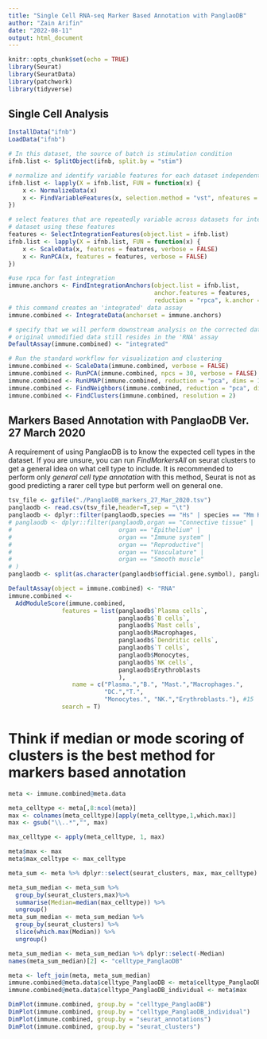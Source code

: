 ---
title: "Single Cell RNA-seq Marker Based Annotation with PanglaoDB"
author: "Zain Arifin"
date: "2022-08-11"
output: html_document
---

```{r setup, include=FALSE}
knitr::opts_chunk$set(echo = TRUE)
library(Seurat)
library(SeuratData)
library(patchwork)
library(tidyverse)
```


## Single Cell Analysis

```{r load-data, warning=F}
InstallData("ifnb")
LoadData("ifnb")

# In this dataset, the source of batch is stimulation condition
ifnb.list <- SplitObject(ifnb, split.by = "stim")

# normalize and identify variable features for each dataset independently
ifnb.list <- lapply(X = ifnb.list, FUN = function(x) {
    x <- NormalizeData(x)
    x <- FindVariableFeatures(x, selection.method = "vst", nfeatures = 3000)
})

# select features that are repeatedly variable across datasets for integration run PCA on each
# dataset using these features
features <- SelectIntegrationFeatures(object.list = ifnb.list)
ifnb.list <- lapply(X = ifnb.list, FUN = function(x) {
    x <- ScaleData(x, features = features, verbose = FALSE)
    x <- RunPCA(x, features = features, verbose = FALSE)
})

#use rpca for fast integration
immune.anchors <- FindIntegrationAnchors(object.list = ifnb.list, 
                                         anchor.features = features, 
                                         reduction = "rpca", k.anchor = 25)
# this command creates an 'integrated' data assay
immune.combined <- IntegrateData(anchorset = immune.anchors)

# specify that we will perform downstream analysis on the corrected data note that the
# original unmodified data still resides in the 'RNA' assay
DefaultAssay(immune.combined) <- "integrated"

# Run the standard workflow for visualization and clustering
immune.combined <- ScaleData(immune.combined, verbose = FALSE)
immune.combined <- RunPCA(immune.combined, npcs = 30, verbose = FALSE)
immune.combined <- RunUMAP(immune.combined, reduction = "pca", dims = 1:30)
immune.combined <- FindNeighbors(immune.combined, reduction = "pca", dims = 1:30)
immune.combined <- FindClusters(immune.combined, resolution = 2)
```

## Markers Based Annotation with PanglaoDB Ver. 27 March 2020

A requirement of using PanglaoDB is to know the expected cell types in the dataset. If you are unsure, you can run *FindMarkersAll* on seurat clusters to get a general idea on what cell type to include. It is recommended to perform only *general cell type annotation* with this method, Seurat is not as good predicting a rarer cell type but perform well on general one.

```{r}
tsv_file <- gzfile("./PanglaoDB_markers_27_Mar_2020.tsv")  
panglaodb <- read.csv(tsv_file,header=T,sep = "\t") 
panglaodb <- dplyr::filter(panglaodb,species == "Hs" | species == "Mm Hs")# Human subset 
# panglaodb <- dplyr::filter(panglaodb,organ == "Connective tissue" |
#                              organ == "Epithelium" |
#                              organ == "Immune system" |
#                              organ == "Reproductive"|
#                              organ == "Vasculature" |
#                              organ == "Smooth muscle"
# )
panglaodb <- split(as.character(panglaodb$official.gene.symbol), panglaodb$cell.type)

DefaultAssay(object = immune.combined) <- "RNA"
immune.combined <- 
  AddModuleScore(immune.combined,
               features = list(panglaodb$`Plasma cells`,
                               panglaodb$`B cells`,
                               panglaodb$`Mast cells`,
                               panglaodb$Macrophages,
                               panglaodb$`Dendritic cells`,
                               panglaodb$`T cells`,
                               panglaodb$Monocytes,
                               panglaodb$`NK cells`,
                               panglaodb$Erythroblasts
                               ),
                  name = c("Plasma.","B.", "Mast.","Macrophages.",
                           "DC.","T.",
                           "Monocytes.", "NK.","Erythroblasts."), #15
               search = T)
```

# Think if median or mode scoring of clusters is the best method for markers based annotation

```{r median scoring}
meta <- immune.combined@meta.data

meta_celltype <- meta[,8:ncol(meta)]
max <- colnames(meta_celltype)[apply(meta_celltype,1,which.max)]
max <- gsub("\\..*","", max)

max_celltype <- apply(meta_celltype, 1, max)

meta$max <- max
meta$max_celltype <- max_celltype

meta_sum <- meta %>% dplyr::select(seurat_clusters, max, max_celltype)

meta_sum_median <- meta_sum %>%
  group_by(seurat_clusters,max)%>% 
  summarise(Median=median(max_celltype)) %>%
  ungroup()
meta_sum_median <- meta_sum_median %>%
  group_by(seurat_clusters) %>%
  slice(which.max(Median)) %>%
  ungroup()

meta_sum_median <- meta_sum_median %>% dplyr::select(-Median)
names(meta_sum_median)[2] <- "celltype_PanglaoDB"

meta <- left_join(meta, meta_sum_median)
immune.combined@meta.data$celltype_PanglaoDB <- meta$celltype_PanglaoDB
immune.combined@meta.data$celltype_PanglaoDB_individual <- meta$max
```

```{r VIZ}
DimPlot(immune.combined, group.by = "celltype_PanglaoDB")
DimPlot(immune.combined, group.by = "celltype_PanglaoDB_individual")
DimPlot(immune.combined, group.by = "seurat_annotations")
DimPlot(immune.combined, group.by = "seurat_clusters")
```

